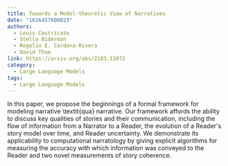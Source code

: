 ```yaml
---
title: Towards a Model-theoretic View of Narratives
date: "1616457600023"
authors:
  - Louis Castricato
  - Stella Biderman
  - Rogelio E. Cardona-Rivera
  - David Thue
link: https://arxiv.org/abs/2103.12872
category:
  - Large Language Models
tags:
  - Large Language Models
---
```


In this paper, we propose the beginnings of a formal framework for modeling narrative \textit{qua} narrative. Our framework affords the ability to discuss key qualities of stories and their communication, including the flow of information from a Narrator to a Reader, the evolution of a Reader's story model over time, and Reader uncertainty. We demonstrate its applicability to computational narratology by giving explicit algorithms for measuring the accuracy with which information was conveyed to the Reader and two novel measurements of story coherence.
